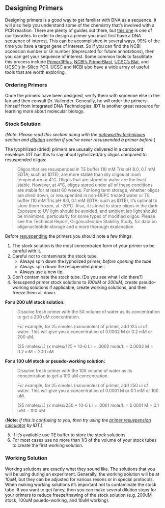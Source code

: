 ## Designing Primers {#design_primers}

Designing primers is a good way to get familiar with DNA as a sequence.  It will also help you understand some of the chemistry that's involved with a PCR reaction.  There are plenty of guides out there, but [this one](https://genome.ucsc.edu/cgi-bin/hgPcr?hgsid=676475057_IWRKULUdIcAeQLDoEcOLx9JixaFC) is one of our favorites.  In order to design a primer you must first have a DNA sequence of interest.  This can be accomplished in several ways.  99% of the time you have a target gene of interest.  So if you can find the NCBI accession number or GI number (deprecated for future annotations), then you can get your sequence of interest.  Some common tools to fascilitate this process include [Primer3Plus](http://primer3plus.com/cgi-bin/dev/primer3plus.cgi), [NCBI's PrimerBlast](https://www.ncbi.nlm.nih.gov/tools/primer-blast/), [UCSC's Blat](https://genome.ucsc.edu/cgi-bin/hgBlat), and [UCSC's In-Silico PCR](https://genome.ucsc.edu/cgi-bin/hgPcr?hgsid=676475057_IWRKULUdIcAeQLDoEcOLx9JixaFC).  UCSC and NCBI also have a wide array of useful tools that are worth exploring.

### Ordering Primers {#order_primers}

Once the primers have been designed, verify them with someone else in the lab and then consult Dr. Vallender.  Generally, he will order the primers himself from Integrated DNA Technologies.  IDT is another great resource for learning more about molecular biology.

### Stock Solution {#stock_solution}

(*Note:*  _Please read this section along with the [noteworthy techniques](#noteworthy_techniques) section and [dilution](#dilutions) section if you've never resuspended a primer before._)

The lyophilized (dried) primers are ususally delivered in a cardboard envelope.  IDT has this to say about lypholized/dry oligos compared to resuspended oligos:

>Oligos that are resuspended in TE buffer (10 mM Tris pH 8.0, 0.1 mM EDTA; such as IDTE), are more stable than dry oligos at room temperature or 4°C.  Oligos that are stored in water are the least stable. However, at 4°C, oligos stored under all of these conditions are stable for at least 60 weeks.  For long term storage, whether oligos are dried down, or resuspended in non-DEPC treated water or TE buffer (10 mM Tris pH 8.0, 0.1 mM EDTA; such as IDTE), it's optimal to store them frozen, at -20°C.  Also, it is ideal to store oligos in the dark. Exposure to UV light should be avoided, and ambient lab light should be minimized, particularly for some types of modified oligos. Please see the Technical Report, Oligonucleotide Stability Study, for data on oligonucleotide storage and a more thorough explanation.

Before [resuspending](#primer_dilutions) the primers you should note a few things:

1.  The stock solution is the most concentrated form of your primer so be careful with it.
2.  Careful not to contaminate the stock tube.
    * Always spin down the lypholized primer, *before opening the tube*.
    * Always spin down the resupended primer.
    * Always use a new tip.
3. Don't contaminate the stock tube.  (Do you see what I did there?)
4. Resuspend primer stock solutions to *100uM* or *200uM*, create pseudo-working solutions if applicable, create working solutions, and then freeze them all down.

**For a 200 uM stock solution:**

>Dissolve fresh primer with the 5X volume of water as its concentration to get a 200 uM concentration.
>
>For example, for 25 nmoles (nanomoles) of primer, add 125 ul of water. This will give you a concentration of 0.0002 M or 0.2 mM or 200 uM.
>
>(25 nmoles/L) (x moles/125 * 10-6 L) = .0002 mole/L = 0.0002 M = 0.2 mM = 200 uM

**For a 100 uM stock or psuedo-working solution:**

>Dissolve fresh primer with the 10X volume of water as its concentration to get a 100 uM concentration.
>
>For example, for 25 nmoles (nanomoles) of primer, add 250 ul of water. This will give you a concentration of 0.0001 M or 0.1 mM or 100 uM.
>
>(25 nmoles/L) (x moles/250 * 10-6 L) = .0001 mole/L = 0.0001 M = 0.1 mM = 100 uM

(**Note**:  _If this is confusing to you, then try using the [primer resuspension calculator](https://www.idtdna.com/calc/resuspension/) by IDT._)

5. If it's available use TE buffer to store the stock solutions.
6. For most cases use no more than 1/3 of the volume of your stock tubes to create the first working solution.

### Working Solution {#working_solution}

Working solutions are exactly what they sound like.  The solutions that you will be using during an experiment.  Generally, the working solution will be at *10uM*, but they can be adjusted for various resons or in special protocols.  When making working solutions it's important not to contaminate the stock tube.  If you want to get fancy, then you can make several dilution steps for your primers to reduce freeze/thawing of the stock solution (e.g. 200uM stock, 100uM psuedo-working, and 10uM working).
